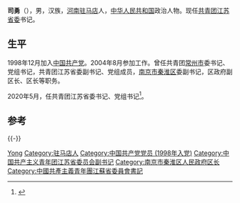 '''司勇'''（{{bd|1979年|12月|}}），男，汉族，[[河南|河南]][[驻马店|驻马店]]人，[[中华人民共和国|中华人民共和国]]政治人物。现任[[中国共产主义青年团江苏省委员会|共青团江苏省委]]书记。

== 生平 ==
1998年12月加入[[中国共产党|中国共产党]]。2004年8月参加工作。曾任共青团[[常州市|常州市]]委书记、党组书记，共青团江苏省委副书记、党组成员，[[南京市|南京市]][[秦淮区|秦淮区]]委副书记，区政府副区长、区长等职务。

2020年5月，任共青团江苏省委书记、党组书记<ref>{{cite web|url=http://news.xhby.net/js/yaowen/202005/t20200507_6631822.shtml|title=司勇履新共青团江苏省委书记|publisher=新华报业网|accessdate=2020-10-20|archive-date=2020-10-20|archive-url=https://web.archive.org/web/20201020194319/http://news.xhby.net/js/yaowen/202005/t20200507_6631822.shtml|dead-url=no}}</ref>。

== 参考 ==
{{reflist}}

{{-}}
{{start box}}
{{s-npo}}
{{s-before|[[王伟_(1976年1月)|王伟]]}}
{{s-title|[[中国共产主义青年团江苏省委员会|中国共产主义青年团江苏省委员会]]书记|2020年5月－}}
{{s-inc}}
{{end box}}

{{中国政治人物小作品}}
{{各省级行政区团委书记}}

{{Authority control}}
{{DEFAULTSORT:Si司}}
[[Category:司姓|Yong]]
[[Category:驻马店人|Category:驻马店人]]
[[Category:中国共产党党员_(1998年入党)|Category:中国共产党党员 (1998年入党)]]
[[Category:中国共产主义青年团江苏省委员会副书记|Category:中国共产主义青年团江苏省委员会副书记]]
[[Category:南京市秦淮区人民政府区长|Category:南京市秦淮区人民政府区长]]
[[Category:中國共產主義青年團江蘇省委員會書記|Category:中國共產主義青年團江蘇省委員會書記]]